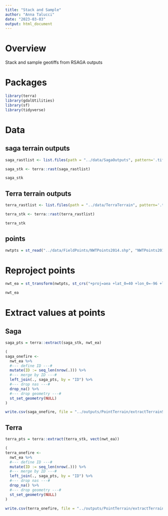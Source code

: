 ```yaml
---
title: "Stack and Sample"
author: "Anna Talucci"
date: "2023-03-03"
output: html_document
---
```


# Overview

Stack and sample geotiffs from RSAGA outputs

# Packages 

```r
library(terra)
library(gdalUtilities)
library(sf)
library(tidyverse)
```


# Data

## saga terrain outputs
```r
saga_rastlist <- list.files(path = "../data/SagaOutputs", pattern='.tif$', all.files= T, full.names= T)
```

```r
saga_stk <- terra::rast(saga_rastlist)
```

```r
saga_stk
```

## Terra terrain outputs
```r
terra_rastlist <- list.files(path = "../data/TerraTerrain", pattern='.tif$', all.files= T, full.names= T)
```

```r
terra_stk <- terra::rast(terra_rastlist)
```

```r
terra_stk
```

## points

```r
nwtpts = st_read("../data/FieldPoints/NWTPoints2014.shp", "NWTPoints2014")
```

# Reproject points
```r
nwt_ea = st_transform(nwtpts, st_crs("+proj=aea +lat_0=40 +lon_0=-96 +lat_1=50 +lat_2=70 +x_0=0 +y_0=0 +datum=NAD83 +units=m +no_defs"))
```

```r

nwt_ea
```

# Extract values at points

## Saga
```r
saga_pts = terra::extract(saga_stk, nwt_ea)
```

```r
(
saga_onefire <- 
  nwt_ea %>%
  #--- define ID ---#
  mutate(ID := seq_len(nrow(.))) %>% 
  #--- merge by ID ---#
  left_join(., saga_pts, by = "ID") %>%
  #--- drop nas ---#
  drop_na() %>%
  #--- drop geometry ---#
  st_set_geometry(NULL)
)
```

```r
write.csv(saga_onefire, file = "../outputs/PointTerrain/extractTerrainSaga.csv", row.names=FALSE)
```

## Terra
```r
terra_pts = terra::extract(terra_stk, vect(nwt_ea))
```

```r
(
terra_onefire <- 
  nwt_ea %>%
  #--- define ID ---#
  mutate(ID := seq_len(nrow(.))) %>% 
  #--- merge by ID ---#
  left_join(., saga_pts, by = "ID") %>%
  #--- drop nas ---#
  drop_na() %>%
  #--- drop geometry ---#
  st_set_geometry(NULL)
)
```

```r
write.csv(terra_onefire, file = "../outputs/PointTerrain/extractTerrainTerra.csv", row.names=FALSE)
```